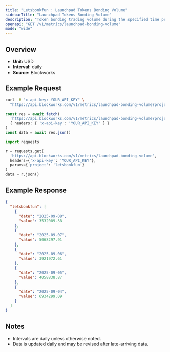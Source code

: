 ```yaml
---
title: "Letsbonkfun : Launchpad Tokens Bonding Volume"
sidebarTitle: "Launchpad Tokens Bonding Volume"
description: "Token bonding trading volume during the specified time period for given launchpad."
openapi: "GET /v1/metrics/launchpad-bonding-volume"
mode: "wide"
---
```


## Overview

- **Unit:** USD
- **Interval:** daily
- **Source:** Blockworks

## Example Request

<CodeGroup>

```bash cURL
curl -H "x-api-key: YOUR_API_KEY" \
  "https://api.blockworks.com/v1/metrics/launchpad-bonding-volume?project=letsbonkfun"
```

```typescript TypeScript
const res = await fetch(
  'https://api.blockworks.com/v1/metrics/launchpad-bonding-volume?project=letsbonkfun',
  { headers: { 'x-api-key': 'YOUR_API_KEY' } }
)
const data = await res.json()
```

```python Python
import requests

r = requests.get(
  'https://api.blockworks.com/v1/metrics/launchpad-bonding-volume',
  headers={'x-api-key': 'YOUR_API_KEY'},
  params={'project': 'letsbonkfun'}
)
data = r.json()
```

</CodeGroup>

## Example Response

```json
{
  "letsbonkfun": [
    {
      "date": "2025-09-08",
      "value": 3532009.38
    },
    {
      "date": "2025-09-07",
      "value": 5068297.91
    },
    {
      "date": "2025-09-06",
      "value": 3921972.61
    },
    {
      "date": "2025-09-05",
      "value": 4058838.87
    },
    {
      "date": "2025-09-04",
      "value": 6934299.09
    }
  ]
}
```

## Notes
- Intervals are daily unless otherwise noted.
- Data is updated daily and may be revised after late-arriving data.
